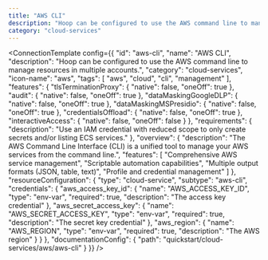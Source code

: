 ```yaml
---
title: "AWS CLI"
description: "Hoop can be configured to use the AWS command line to manage resources in multiple accounts."
category: "cloud-services"
---
```



<ConnectionTemplate config={{
  "id": "aws-cli",
  "name": "AWS CLI",
  "description": "Hoop can be configured to use the AWS command line to manage resources in multiple accounts.",
  "category": "cloud-services",
  "icon-name": "aws",
  "tags": [
    "aws",
    "cloud",
    "cli",
    "management"
  ],
  "features": {
    "tlsTerminationProxy": {
      "native": false,
      "oneOff": true
    },
    "audit": {
      "native": false,
      "oneOff": true
    },
    "dataMaskingGoogleDLP": {
      "native": false,
      "oneOff": true
    },
    "dataMaskingMSPresidio": {
      "native": false,
      "oneOff": true
    },
    "credentialsOffload": {
      "native": false,
      "oneOff": true
    },
    "interactiveAccess": {
      "native": false,
      "oneOff": false
    }
  },
  "requirements": {
    "description": "Use an IAM credential with reduced scope to only create secrets and/or listing ECS services."
  },
  "overview": {
    "description": "The AWS Command Line Interface (CLI) is a unified tool to manage your AWS services from the command line.",
    "features": [
      "Comprehensive AWS service management",
      "Scriptable automation capabilities",
      "Multiple output formats (JSON, table, text)",
      "Profile and credential management"
    ]
  },
  "resourceConfiguration": {
    "type": "cloud-service",
    "subtype": "aws-cli",
    "credentials": {
      "aws_access_key_id": {
        "name": "AWS_ACCESS_KEY_ID",
        "type": "env-var",
        "required": true,
        "description": "The access key credential"
      },
      "aws_secret_access_key": {
        "name": "AWS_SECRET_ACCESS_KEY",
        "type": "env-var",
        "required": true,
        "description": "The secret key credential"
      },
      "aws_region": {
        "name": "AWS_REGION",
        "type": "env-var",
        "required": true,
        "description": "The AWS region"
      }
    }
  },
  "documentationConfig": {
    "path": "quickstart/cloud-services/aws/aws-cli"
  }
}} />



